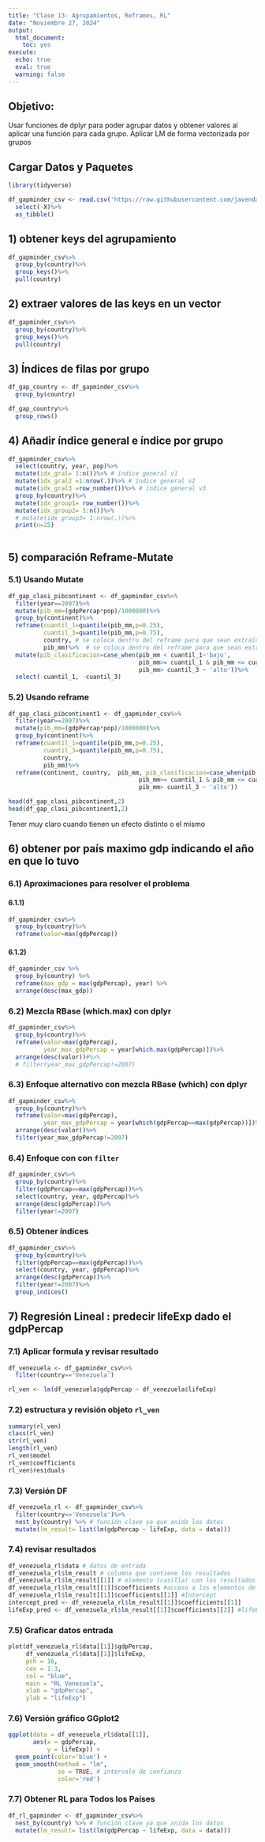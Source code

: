 ```yaml
---
title: "Clase 13- Agrupamientos, Reframes, RL"
date: "Noviembre 27, 2024"
output:
  html_document:
    toc: yes
execute:
  echo: true
  eval: true
  warning: false
---
```


## Objetivo:

Usar funciones de dplyr para poder agrupar datos y obtener valores al aplicar una función para cada grupo. Aplicar LM de forma vectorizada por grupos

## Cargar Datos y Paquetes

```r
library(tidyverse)

df_gapminder_csv <- read.csv('https://raw.githubusercontent.com/javendaXgh/datos/refs/heads/master/gapminder.csv')%>%
  select(-X)%>%
  as_tibble()
```

## 1) obtener keys del agrupamiento

```r

df_gapminder_csv%>%
  group_by(country)%>%
  group_keys()%>%
  pull(country)

```

## 2) extraer valores de las keys en un vector

```r

df_gapminder_csv%>%
  group_by(country)%>%
  group_keys()%>%
  pull(country)
```

## 3) Índices de filas por grupo

```r

df_gap_country <- df_gapminder_csv%>%
  group_by(country)

df_gap_country%>%
  group_rows()
```

## 4) Añadir índice general e índice por grupo

```r

df_gapminder_csv%>%
  select(country, year, pop)%>%
  mutate(idx_gral= 1:n())%>% # índice general v1
  mutate(idx_gral2 =1:nrow(.))%>% # índice general v2
  mutate(idx_gral3 =row_number())%>% # índice general v3
  group_by(country)%>%
  mutate(idx_group1= row_number())%>%
  mutate(idx_group2= 1:n())%>%
  # mutate(idx_group3= 1:nrow(.))%>%
  print(n=25)
  

```

## 5) comparación Reframe-Mutate

### 5.1) Usando Mutate

```r


df_gap_clasi_pibcontinent <- df_gapminder_csv%>%
  filter(year==2007)%>%
  mutate(pib_mm=(gdpPercap*pop)/1000000)%>%
  group_by(continent)%>%
  reframe(cuantil_1=quantile(pib_mm,p=0.25),
          cuantil_3=quantile(pib_mm,p=0.75),
          country, # se coloca dentro del reframe para que sean extraídos los valores 
          pib_mm)%>%  # se coloca dentro del reframe para que sean extraídos los valores 
  mutate(pib_clasificacion=case_when(pib_mm < cuantil_1~'bajo',
                                     pib_mm>= cuantil_1 & pib_mm <= cuantil_3 ~ 'medio',
                                     pib_mm> cuantil_3 ~ 'alto'))%>%
  select(-cuantil_1, -cuantil_3)

```

### 5.2) Usando reframe

```r

df_gap_clasi_pibcontinent1 <- df_gapminder_csv%>%
  filter(year==2007)%>%
  mutate(pib_mm=(gdpPercap*pop)/1000000)%>%
  group_by(continent)%>%
  reframe(cuantil_1=quantile(pib_mm,p=0.25),
          cuantil_3=quantile(pib_mm,p=0.75),
          country,
          pib_mm)%>%
  reframe(continent, country,  pib_mm, pib_clasificacion=case_when(pib_mm < cuantil_1~'bajo',
                                     pib_mm>= cuantil_1 & pib_mm <= cuantil_3 ~ 'medio',
                                     pib_mm> cuantil_3 ~ 'alto'))

head(df_gap_clasi_pibcontinent,2)
head(df_gap_clasi_pibcontinent1,2)
```

Tener muy claro cuando tienen un efecto distinto o el mismo

## 6) obtener por país maximo gdp indicando el año en que lo tuvo

### 6.1) Aproximaciones para resolver el problema

#### 6.1.1)

```r


df_gapminder_csv%>%
  group_by(country)%>%
  reframe(valor=max(gdpPercap))

```

#### 6.1.2)

```r
df_gapminder_csv %>% 
  group_by(country) %>% 
  reframe(max_gdp = max(gdpPercap), year) %>% 
  arrange(desc(max_gdp))

```

### 6.2) Mezcla RBase (which.max) con dplyr

```r

df_gapminder_csv%>%
  group_by(country)%>%
  reframe(valor=max(gdpPercap),
          year_max_gdpPercap = year[which.max(gdpPercap)])%>%
  arrange(desc(valor))#%>%
  # filter(year_max_gdpPercap!=2007)


```

### 6.3) Enfoque alternativo con mezcla RBase (which) con dplyr

```r

df_gapminder_csv%>%
  group_by(country)%>%
  reframe(valor=max(gdpPercap),
          year_max_gdpPercap = year[which(gdpPercap==max(gdpPercap))])%>%
  arrange(desc(valor))%>%
  filter(year_max_gdpPercap!=2007)
```

### 6.4) Enfoque con con `filter`

```r

df_gapminder_csv%>%
  group_by(country)%>%
  filter(gdpPercap==max(gdpPercap))%>%
  select(country, year, gdpPercap)%>%
  arrange(desc(gdpPercap))%>%
  filter(year!=2007)
```

### 6.5) Obtener índices

```r

df_gapminder_csv%>%
  group_by(country)%>%
  filter(gdpPercap==max(gdpPercap))%>%
  select(country, year, gdpPercap)%>%
  arrange(desc(gdpPercap))%>%
  filter(year!=2007)%>%
  group_indices()

```

## 7) Regresión Lineal : predecir lifeExp dado el gdpPercap

### 7.1) Aplicar formula y revisar resultado

```r

df_venezuela <- df_gapminder_csv%>%
  filter(country=='Venezuela')

```

```r
rl_ven <- lm(df_venezuela$gdpPercap ~ df_venezuela$lifeExp)

```

### 7.2) estructura y revisión objeto `rl_ven`

```r

summary(rl_ven)
class(rl_ven)
str(rl_ven)
length(rl_ven)
rl_ven$model
rl_ven$coefficients
rl_ven$residuals


```

### 7.3) Versión DF

```r

df_venezuela_rl <- df_gapminder_csv%>%
  filter(country=='Venezuela')%>%
  nest_by(country) %>% # función clave ya que anida los datos
  mutate(lm_result= list(lm(gdpPercap ~ lifeExp, data = data)))

```

### 7.4) revisar resultados

```r

df_venezuela_rl$data # datos de entrada
df_venezuela_rl$lm_result # columna que contiene los resultados
df_venezuela_rl$lm_result[[1]] # elemento (casilla) con los resultados en la primera fila
df_venezuela_rl$lm_result[[1]]$coefficients #acceso a los elementos de los coeficientes
df_venezuela_rl$lm_result[[1]]$coefficients[[1]] #Intercept
intercept_pred <- df_venezuela_rl$lm_result[[1]]$coefficients[[1]] 
lifeExp_pred <- df_venezuela_rl$lm_result[[1]]$coefficients[[2]] #lifeExp


```

### 7.5) Graficar datos entrada

```r

plot(df_venezuela_rl$data[[1]]$gdpPercap,
     df_venezuela_rl$data[[1]]$lifeExp,
     pch = 16,
     cex = 1.3, 
     col = "blue", 
     main = "RL Venezuela", 
     xlab = "gdpPercap", 
     ylab = "lifeExp")

```

### 7.6) Versión gráfico GGplot2

```r

ggplot(data = df_venezuela_rl$data[[1]], 
       aes(x = gdpPercap, 
           y = lifeExp)) + 
  geom_point(color='blue') +
  geom_smooth(method = "lm", 
              se = TRUE, # intervalo de confianza
              color='red')
```

### 7.7) Obtener RL para Todos los Países

```r
df_rl_gapminder <- df_gapminder_csv%>%
  nest_by(country) %>% # función clave ya que anida los datos
  mutate(lm_result= list(lm(gdpPercap ~ lifeExp, data = data)))

```
